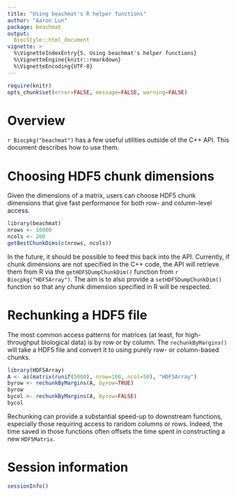 ```yaml
---
title: "Using beachmat's R helper functions"
author: "Aaron Lun"
package: beachmat
output: 
  BiocStyle::html_document
vignette: >
  %\VignetteIndexEntry{5. Using beachmat's helper functions}
  %\VignetteEngine{knitr::rmarkdown}
  %\VignetteEncoding{UTF-8}  
---
```


```r
require(knitr)
opts_chunk$set(error=FALSE, message=FALSE, warning=FALSE)
```

# Overview

`r Biocpkg("beachmat")` has a few useful utilities outside of the C++ API.
This document describes how to use them.

# Choosing HDF5 chunk dimensions

Given the dimensions of a matrix, users can choose HDF5 chunk dimensions that give fast performance for both row- and column-level access.

```r
library(beachmat)
nrows <- 10000
ncols <- 200
getBestChunkDims(c(nrows, ncols))
```

In the future, it should be possible to feed this back into the API.
Currently, if chunk dimensions are not specified in the C++ code, the API will retrieve them from R via the `getHDF5DumpChunkDim()` function from `r Biocpkg("HDF5Array")`.
The aim is to also provide a `setHDF5DumpChunkDim()` function so that any chunk dimension specified in R will be respected.

# Rechunking a HDF5 file

The most common access patterns for matrices (at least, for high-throughput biological data) is by row or by column.
The `rechunkByMargins()` will take a HDF5 file and convert it to using purely row- or column-based chunks.

```r
library(HDF5Array)
A <- as(matrix(runif(5000), nrow=100, ncol=50), "HDF5Array")
byrow <- rechunkByMargins(A, byrow=TRUE)
byrow
bycol <- rechunkByMargins(A, byrow=FALSE)
bycol
```

Rechunking can provide a substantial speed-up to downstream functions, especially those requiring access to random columns or rows.
Indeed, the time saved in those functions often offsets the time spent in constructing a new `HDF5Matrix`.

# Session information

```r
sessionInfo()
```
